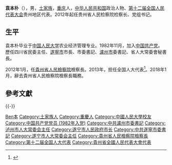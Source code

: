 '''袁本朴'''（{{bd|1954年|12月|}}），男，[[土家族|土家族]]，[[重庆市|重庆]]人，[[中华人民共和国|中华人民共和国]]政治人物、[[第十二届全国人民代表大会|第十二届全国人民代表大会]]贵州地区代表。2012年起任贵州省人民检察院检察长、党组书记。

== 生平 ==
袁本朴毕业于[[中国人民大学|中国人民大学]]农业经济管理专业。1982年11月，加入[[中国共产党|中国共产党]]。歷任四川省民委主任、[[遂寧市|遂寧市]]市長、市委書記、[[瀘州市|瀘州市]]委書記、省人大常委會秘書長。

2012年1月，任[[貴州省人民檢察院|貴州省人民檢察院]]檢察長。2013年，担任全国人大代表<ref>{{cite news|title=全国人大代表信息-袁本朴|url=http://210.82.31.1:8084/delegate/viewDelegate.action?dbid=122299|accessdate=2013-04-05|newspaper=全国人大网|archive-url=https://web.archive.org/web/20180126070654/http://www.npc.gov.cn/delegate/viewDelegate.action?dbid=122299|archive-date=2018-01-26|dead-url=yes}}</ref>。2018年1月，辭去貴州省人民檢察院檢察長職務。

== 參考文獻 ==
{{reflist}}
{{-}}
{{start box}}
{{s-legal}}
{{s-before|[[陳俊平|陳俊平]]}}
{{s-title|[[貴州省人民檢察院|貴州省人民檢察院]]檢察長|2012年1月－2018年1月}}
{{s-after|[[傅信平|傅信平]]}}
{{end box}}

{{中国政治人物小作品}}

{{Authority control}}
{{DEFAULTSORT:Yuan袁}}
[[Category:袁姓|Ben本]]
[[Category:土家族人|Category:土家族人]]
[[Category:重慶人|Category:重慶人]]
[[Category:中國人民大學校友|Category:中國人民大學校友]]
[[Category:中国共产党党员_(1982年入党)|Category:中国共产党党员 (1982年入党)]]
[[Category:中共瀘州市委書記|Category:中共瀘州市委書記]]
[[Category:泸州市人大常委会主任|Category:泸州市人大常委会主任]]
[[Category:遂宁市人民政府市长|Category:遂宁市人民政府市长]]
[[Category:中共遂寧市委書記|Category:中共遂寧市委書記]]
[[Category:遂宁市人大常委会主任|Category:遂宁市人大常委会主任]]
[[Category:貴州省人民檢察院檢察長|Category:貴州省人民檢察院檢察長]]
[[Category:第十二届全国人大代表|Category:第十二届全国人大代表]]
[[Category:貴州省全國人民代表大會代表|Category:貴州省全國人民代表大會代表]]